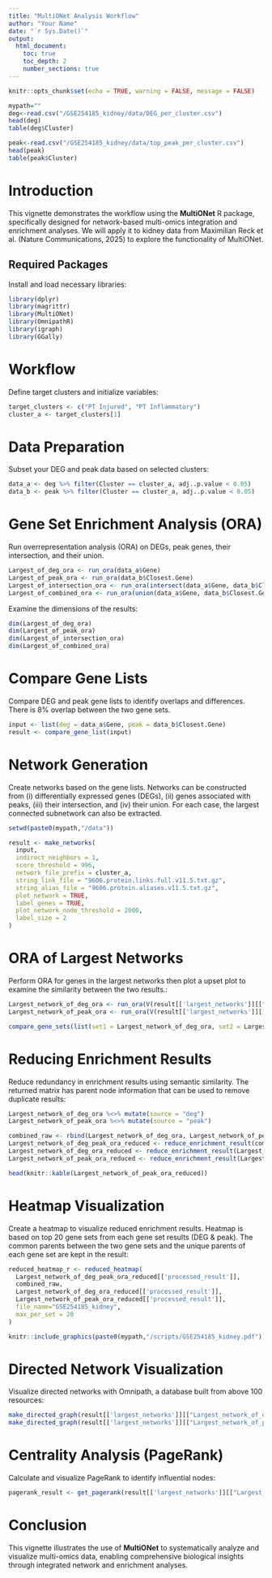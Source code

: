```yaml
---
title: "MultiONet Analysis Workflow"
author: "Your Name"
date: "`r Sys.Date()`"
output: 
  html_document:
    toc: true
    toc_depth: 2
    number_sections: true
---
```


```r
knitr::opts_chunk$set(echo = TRUE, warning = FALSE, message = FALSE)
```

```r
mypath=""
deg<-read.csv("/GSE254185_kidney/data/DEG_per_cluster.csv")
head(deg)
table(deg$Cluster)

peak<-read.csv("/GSE254185_kidney/data/top_peak_per_cluster.csv")
head(peak)
table(peak$Cluster)
```

# Introduction

This vignette demonstrates the workflow using the **MultiONet** R package, specifically designed for network-based multi-omics integration and enrichment analyses. We will apply it to kidney data from Maximilian Reck et al. (Nature Communications, 2025) to explore the functionality of MultiONet.

## Required Packages

Install and load necessary libraries:

```r
library(dplyr)
library(magrittr)
library(MultiONet)
library(OmnipathR)
library(igraph)
library(GGally)
```


# Workflow

Define target clusters and initialize variables:

```r
target_clusters <- c("PT Injured", "PT Inflammatory")
cluster_a <- target_clusters[1]
```

# Data Preparation

Subset your DEG and peak data based on selected clusters:

```r
data_a <- deg %>% filter(Cluster == cluster_a, adj..p.value < 0.05)
data_b <- peak %>% filter(Cluster == cluster_a, adj..p.value < 0.05)
```

# Gene Set Enrichment Analysis (ORA)

Run overrepresentation analysis (ORA) on DEGs, peak genes, their intersection, and their union.

```r
Largest_of_deg_ora <- run_ora(data_a$Gene)
Largest_of_peak_ora <- run_ora(data_b$Closest.Gene)
Largest_of_intersection_ora <- run_ora(intersect(data_a$Gene, data_b$Closest.Gene))
Largest_of_combined_ora <- run_ora(union(data_a$Gene, data_b$Closest.Gene))
```

Examine the dimensions of the results:

```r
dim(Largest_of_deg_ora)
dim(Largest_of_peak_ora)
dim(Largest_of_intersection_ora)
dim(Largest_of_combined_ora)
```

# Compare Gene Lists

Compare DEG and peak gene lists to identify overlaps and differences. There is 8% overlap between the two gene sets.

```r
input <- list(deg = data_a$Gene, peak = data_b$Closest.Gene)
result <- compare_gene_list(input)
```

# Network Generation

Create networks based on the gene lists. Networks can be constructed from (i) differentially expressed genes (DEGs), (ii) genes associated with peaks, (iii) their intersection, and (iv) their union. For each case, the largest connected subnetwork can also be extracted.

```r
setwd(paste0(mypath,"/data"))

result <- make_networks(
  input,
  indirect_neighbors = 1,
  score_threshold = 996,
  network_file_prefix = cluster_a,
  string_link_file = "9606.protein.links.full.v11.5.txt.gz",
  string_alias_file = "9606.protein.aliases.v11.5.txt.gz",
  plot_network = TRUE,
  label_genes = TRUE,
  plot_network_node_threshold = 2000,
  label_size = 2
)
```

# ORA of Largest Networks

Perform ORA for genes in the largest networks then plot a upset plot to examine the similarity between the two results.:

```r
Largest_network_of_deg_ora <- run_ora(V(result[['largest_networks']][["Largest_network_of_deg_1"]])$name)
Largest_network_of_peak_ora <- run_ora(V(result[['largest_networks']][["Largest_network_of_peak_1"]])$name)

compare_gene_sets(list(set1 = Largest_network_of_deg_ora, set2 = Largest_network_of_peak_ora))
```

# Reducing Enrichment Results

Reduce redundancy in enrichment results using semantic similarity. The returned matrix has parent node information that can be used to remove duplicate results:

```r
Largest_network_of_deg_ora %<>% mutate(source = "deg")
Largest_network_of_peak_ora %<>% mutate(source = "peak")

combined_raw <- rbind(Largest_network_of_deg_ora, Largest_network_of_peak_ora)
Largest_network_of_deg_peak_ora_reduced <- reduce_enrichment_result(combined_raw)
Largest_network_of_deg_ora_reduced <- reduce_enrichment_result(Largest_network_of_deg_ora)
Largest_network_of_peak_ora_reduced <- reduce_enrichment_result(Largest_network_of_peak_ora)

head(knitr::kable(Largest_network_of_peak_ora_reduced))
```

# Heatmap Visualization

Create a heatmap to visualize reduced enrichment results. Heatmap is based on top 20 gene sets from each gene set results (DEG & peak). The common parents between the two gene sets and the unique parents of each gene set are kept in the result:

```r
reduced_heatmap_r <- reduced_heatmap(
  Largest_network_of_deg_peak_ora_reduced[['processed_result']],
  combined_raw,
  Largest_network_of_deg_ora_reduced[['processed_result']],
  Largest_network_of_peak_ora_reduced[['processed_result']],
  file_name="GSE254185_kidney",
  max_per_set = 20
)
```
```r
knitr::include_graphics(paste0(mypath,"/scripts/GSE254185_kidney.pdf"))
```


# Directed Network Visualization

Visualize directed networks with Omnipath, a database built from above 100 resources:

```r
make_directed_graph(result[['largest_networks']][["Largest_network_of_deg_1"]])
make_directed_graph(result[['largest_networks']][["Largest_network_of_peak_1"]])
```

# Centrality Analysis (PageRank)

Calculate and visualize PageRank to identify influential nodes:

```r
pagerank_result <- get_pagerank(result[['largest_networks']][["Largest_network_of_combined_1"]])
```

# Conclusion

This vignette illustrates the use of **MultiONet** to systematically analyze and visualize multi-omics data, enabling comprehensive biological insights through integrated network and enrichment analyses.

